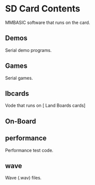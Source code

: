= SD Card Contents =

MMBASIC software that runs on the card.

== Demos ==

Serial demo programs.

== Games ==

Serial games.

== lbcards ==

Vode that runs on [ Land Boards cards]

== On-Board ==

== performance ==

Performance test code.

== wave ==

Wave (.wav) files.
